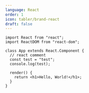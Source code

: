 ---
language: React
order: 1
icon: tabler/brand-react
draft: false
---

```tsx
import React from "react";
import ReactDOM from "react-dom";

class App extends React.Component {
  // react comment
  const test = "test";
  console.log(test);

  render() {
    return <h1>Hello, World!</h1>;
  }
}
```
